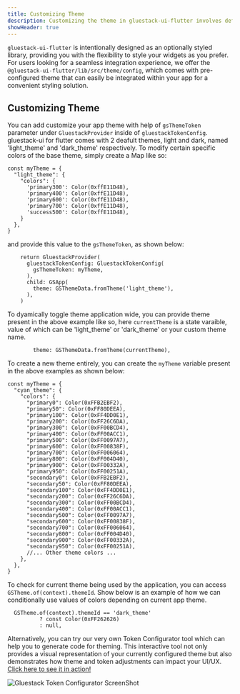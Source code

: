 ```yaml
---
title: Customizing Theme
description: Customizing the theme in gluestack-ui-flutter involves defining a theme configuration and applying it using GluestackProvider, enabling you to style your application's visual elements according to your design preferences.
showHeader: true
---
```



<Meta title="Theme Configuration/Theme/Customizing Theme" />

`gluestack-ui-flutter` is intentionally designed as an optionally styled library, providing you with the flexibility to style your widgets as you prefer. For users looking for a seamless integration experience, we offer the `@gluestack-ui-flutter/lib/src/theme/config`, which comes with pre-configured theme that can easily be integrated within your app for a convenient styling solution.

## Customizing Theme

You can add customize your app theme with help of `gsThemeToken` parameter under `GluestackProvider` inside of `gluestackTokenConfig`.
gluestack-ui for flutter comes with 2 deafult themes, light and dark, named 'light_theme' and 'dark_theme' respectively.
To modify certain specific colors of the base theme, simply create a Map like so:

```
const myTheme = {
  "light_theme": {
    "colors": {
      'primary300': Color(0xffE11D48),
      'primary400': Color(0xffE11D48),
      'primary600': Color(0xffE11D48),
      'primary700': Color(0xffE11D48),
      'success500': Color(0xffE11D48),
    }
  },
}
```

and provide this value to the `gsThemeToken`, as shown below:

```
    return GluestackProvider(
      gluestackTokenConfig: GluestackTokenConfig(
        gsThemeToken: myTheme,
      ),
      child: GSApp(
        theme: GSThemeData.fromTheme('light_theme'),
      ),
    )
```

To dyamically toggle theme application wide, you can provide theme present in the above example like so, here `currentTheme` is a state varaible, value of which can be 'light_theme' or 'dark_theme' or your custom theme name.

```
        theme: GSThemeData.fromTheme(currentTheme),
```

To create a new theme entirely, you can create the `myTheme` variable present in the above examples as shown below:

```
const myTheme = {
  "cyan_theme": {
    "colors": {
      "primary0": Color(0xFFB2EBF2),
      "primary50": Color(0xFF80DEEA),
      "primary100": Color(0xFF4DD0E1),
      "primary200": Color(0xFF26C6DA),
      "primary300": Color(0xFF00BCD4),
      "primary400": Color(0xFF00ACC1),
      "primary500": Color(0xFF0097A7),
      "primary600": Color(0xFF00838F),
      "primary700": Color(0xFF006064),
      "primary800": Color(0xFF004D40),
      "primary900": Color(0xFF00332A),
      "primary950": Color(0xFF00251A),
      "secondary0": Color(0xFFB2EBF2),
      "secondary50": Color(0xFF80DEEA),
      "secondary100": Color(0xFF4DD0E1),
      "secondary200": Color(0xFF26C6DA),
      "secondary300": Color(0xFF00BCD4),
      "secondary400": Color(0xFF00ACC1),
      "secondary500": Color(0xFF0097A7),
      "secondary600": Color(0xFF00838F),
      "secondary700": Color(0xFF006064),
      "secondary800": Color(0xFF004D40),
      "secondary900": Color(0xFF00332A),
      "secondary950": Color(0xFF00251A),
      //... Other theme colors ...
    },
  },
}
```

To check for current theme being used by the application, you can access `GSTheme.of(context).themeId`. Show below is an example of how we can conditionally use values of colors depending on current app theme.

```
  GSTheme.of(context).themeId == 'dark_theme'
          ? const Color(0xFF262626)
          : null,
```

Alternatively, you can try our very own Token Configurator tool which can help you to generate code for theming. This interactive tool not only provides a visual representation of your currently configured theme but also demonstrates how theme and token adjustments can impact your UI/UX. [Click here to see it in action!](https://token-configurator.web.app/)

![Gluestack Token Configurator ScreenShot](https://github.com/gluestack/gluestack-ui-flutter/blob/development/assets/token_config_ss.png)